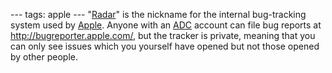 ---
tags: apple
---
"[[Radar]]" is the nickname for the internal bug-tracking system used by [[Apple]]. Anyone with an [[ADC]] account can file bug reports at http://bugreporter.apple.com/, but the tracker is private, meaning that you can only see issues which you yourself have opened but not those opened by other people.
